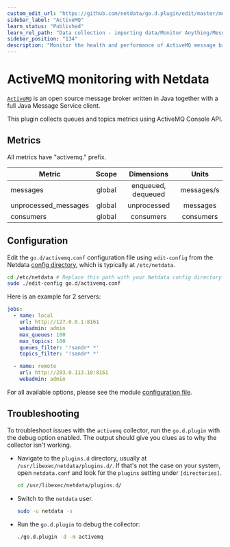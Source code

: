 ```yaml
---
custom_edit_url: "https://github.com/netdata/go.d.plugin/edit/master/modules/activemq/README.md"
sidebar_label: "ActiveMQ"
learn_status: "Published"
learn_rel_path: "Data collection - importing data/Monitor Anything/Message brokers"
sidebar_position: "134"
description: "Monitor the health and performance of ActiveMQ message brokers with zero configuration, per-second metric granularity, and interactive visualizations."
---
```



# ActiveMQ monitoring with Netdata

[`ActiveMQ`](https://activemq.apache.org/) is an open source message broker written in Java together with a full Java
Message Service client.

This plugin collects queues and topics metrics using ActiveMQ Console API.

## Metrics

All metrics have "activemq." prefix.

| Metric               | Scope  |     Dimensions     |   Units    |
|----------------------|:------:|:------------------:|:----------:|
| messages             | global | enqueued, dequeued | messages/s |
| unprocessed_messages | global |    unprocessed     |  messages  |
| consumers            | global |     consumers      | consumers  |

## Configuration

Edit the `go.d/activemq.conf` configuration file using `edit-config` from the
Netdata [config directory](https://learn.netdata.cloud/docs/configure/nodes), which is typically at `/etc/netdata`.

```bash
cd /etc/netdata # Replace this path with your Netdata config directory
sudo ./edit-config go.d/activemq.conf
```

Here is an example for 2 servers:

```yaml
jobs:
  - name: local
    url: http://127.0.0.1:8161
    webadmin: admin
    max_queues: 100
    max_topics: 100
    queues_filter: '!sandr* *'
    topics_filter: '!sandr* *'

  - name: remote
    url: http://203.0.113.10:8161
    webadmin: admin
```

For all available options, please see the
module [configuration file](https://github.com/netdata/go.d.plugin/blob/master/config/go.d/activemq.conf).

## Troubleshooting

To troubleshoot issues with the `activemq` collector, run the `go.d.plugin` with the debug option enabled. The output
should give you clues as to why the collector isn't working.

- Navigate to the `plugins.d` directory, usually at `/usr/libexec/netdata/plugins.d/`. If that's not the case on
  your system, open `netdata.conf` and look for the `plugins` setting under `[directories]`.

  ```bash
  cd /usr/libexec/netdata/plugins.d/
  ```

- Switch to the `netdata` user.

  ```bash
  sudo -u netdata -s
  ```

- Run the `go.d.plugin` to debug the collector:

  ```bash
  ./go.d.plugin -d -m activemq
  ```
